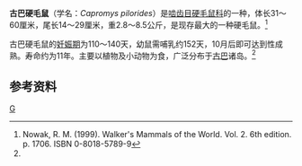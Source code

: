 {{Speciesbox 
| genus = Capromys
| species = pilorides
| image = Demarest's hutia.jpg
| status = LC
| trend = unknown
| status_system = iucn3.1
| status_ref = <ref name=iucn>{{IUCN2008|assessors=Soy, J. & Silva, G.|year=2008|id=3842|title=Capromys pilorides|downloaded=6 January 2009}}</ref>
| authority =（[[托马斯·赛|Say]]，1822）
}}
'''古巴硬毛鼠'''（学名：''Capromys pilorides''）是[[啮齿目|啮齿目]][[硬毛鼠科|硬毛鼠科]]的一种，体长31～60厘米，尾长14～29厘米，重2.8～8.5公斤，是现存最大的一种硬毛鼠。<ref name=Walker>Nowak, R. M. (1999). Walker's Mammals of the World. Vol. 2. 6th edition. p. 1706. ISBN 0-8018-5789-9</ref>

古巴硬毛鼠的[[妊娠期|妊娠期]]为110～140天，幼鼠需哺乳约152天，10月后即可达到性成熟。寿命约为11年。主要以植物及小动物为食，广泛分布于[[古巴|古巴]]诸岛。<ref name=iucn/>

==参考资料==
{{reflist}}
{{Taxonbar|from=Q836308}}

[[Category:硬毛鼠科|G]]